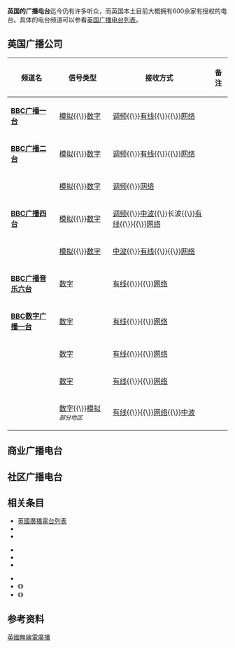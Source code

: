 '''英国的广播电台'''迄今仍有许多听众，而英国本土目前大概拥有600余家有授权的电台。具体的电台频道可以参看[[英国广播电台列表|英国广播电台列表]]。

== 英国广播公司 ==
{{Main|英国广播公司电台}}

{| class="wikitable" style="width:90%; text-align:center;"
|-
! 频道名
! 信号类型
! 接收方式 
! 备注
|-
| align=left | '''[[BBC广播一台|BBC广播一台]]'''
| [[模擬信號|模拟]]{{\}}[[數碼聲音廣播|数字]]
| [[调频广播|调频]]{{\}}[[有线广播|有线]]{{\}}{{Link-en|卫星广播|Satellite radio|卫星}}{{\}}[[网络广播|网络]]
| align=left | {{small|以播放时下流行的热门金曲为主，并且全年都有现场音乐类节目播出。}}
|-
| align=left | '''[[BBC广播二台|BBC广播二台]]'''
| [[模擬信號|模拟]]{{\}}[[數碼聲音廣播|数字]]
| [[调频广播|调频]]{{\}}[[有线广播|有线]]{{\}}{{Link-en|卫星广播|Satellite radio|卫星}}{{\}}[[网络广播|网络]]
| align=left | {{small|目前英国最受欢迎的广播电台，拥有{{Link-en|肯·布鲁斯|Ken Bruce}}和[[史提芬·怀莱德|史提芬·怀莱德]]等人气[[唱片骑师|唱片骑师]]。以播放过去50年的经典流行音乐为主，也有晚间特别节目。}}
|-
| align=left | '''{{Link-en|BBC广播三台|BBC Radio 3}}'''
| [[模擬信號|模拟]]{{\}}[[數碼聲音廣播|数字]]
| [[调频广播|调频]]{{\}}[[网络广播|网络]]
| align=left | {{small|古典音乐频道，以播放高质量的演奏会及表演闻名。晚间也会播出[[爵士乐|爵士乐]]和[[世界音乐|世界音乐]]。}}
|-
| align=left | '''[[BBC广播四台|BBC广播四台]]'''
| [[模擬信號|模拟]]{{\}}[[數碼聲音廣播|数字]]
| [[调频广播|调频]]{{\}}[[调幅广播|中波]]{{\}}长波{{\}}[[有线广播|有线]]{{\}}{{Link-en|卫星广播|Satellite radio|卫星}}{{\}}[[网络广播|网络]]
| align=left | {{small|时政及评论频道，以播出新闻、评论及广播剧为主。目前的知名节目有广播肥皂剧《{{Link-en|弓箭手 (广播剧)|The Archers|弓箭手}}》和旗舰新闻节目《{{Link-en|今天 (BBC广播四台)|Today (BBC Radio 4)|今天}}》。}}
|-
| align=left | '''{{Link-en|BBC广播直播五台|BBC Radio 5 Live}}'''
| [[模擬信號|模拟]]{{\}}[[數碼聲音廣播|数字]]
| [[调幅广播|中波]]{{\}}[[有线广播|有线]]{{\}}{{Link-en|卫星广播|Satellite radio|卫星}}{{\}}[[网络广播|网络]]
| align=left | {{small|新闻直播及体育评论节目，观众可以通过电话与演播室内的嘉宾进行现场讨论。}}
|-
| align=left | '''[[BBC_6_Music|BBC广播音乐六台]]'''
| [[數碼聲音廣播|数字]]
| [[有线广播|有线]]{{\}}{{Link-en|卫星广播|Satellite radio|卫星}}{{\}}[[网络广播|网络]]
| align=left | {{small|主要通过现场表演或直播秀来传播[[另类摇滚|另类摇滚]]。}}
|-
| align=left | '''[[BBC数字广播一台|BBC数字广播一台]]'''
| [[數碼聲音廣播|数字]]
| [[有线广播|有线]]{{\}}{{Link-en|卫星广播|Satellite radio|卫星}}{{\}}[[网络广播|网络]]
| align=left | {{small|以播出[[饶舌|饶舌]]、[[节奏布鲁斯|节奏布鲁斯]]和[[鼓打贝斯|鼓打贝斯]]音乐为主。}}
|-
| align=left | '''{{Link-en|BBC数字广播四台|BBC Radio 4 Extra}}'''
| [[數碼聲音廣播|数字]]
| [[有线广播|有线]]{{\}}{{Link-en|卫星广播|Satellite radio|卫星}}{{\}}[[网络广播|网络]]
| align=left | {{small|主要播出BBC广播四台节目的重播或衍生节目，例如《弓箭手》的衍生剧等。}}
|-
| align=left | '''{{Link-en|BBC数字广播直播体育五台|BBC Radio 5 Live Sports Extra}}'''
| [[數碼聲音廣播|数字]]
| [[有线广播|有线]]{{\}}{{Link-en|卫星广播|Satellite radio|卫星}}{{\}}[[网络广播|网络]]
| align=left | {{small|示例}}
|-
| align=left | '''{{Link-en|BBC广播亚洲网|BBC Radio Asian Network}}'''
| [[數碼聲音廣播|数字]]{{\}}[[模擬信號|模拟]]<sup>''部分地区''</sup>
| [[有线广播|有线]]{{\}}{{Link-en|卫星广播|Satellite radio|卫星}}{{\}}[[网络广播|网络]]{{\}}[[调幅广播|中波]]
| align=left | {{small|}}
|}

== 商业广播电台 ==

== 社区广播电台 ==

== 相关条目 ==
{{Col-start}}
{{Col-3}}
* [[英國廣播電台列表|英國廣播電台列表]]
* {{Link-en|英国的数字电台|Digital radio in the United Kingdom}}
* {{Link-en|英国的海盗电台|Pirate radio in the United Kingdom}}
{{Col-3}}
* {{Link-en|英国独立电台的发展时间线|Timeline of independent radio in the United Kingdom}}
* {{Link-en|独立地方电台|Independent Local Radio}}
* {{Link-en|独立全国电台|Independent National Radio}}
{{Col-3}}
* {{Link-en|电台学院|Radio Academy}}
* 《{{Link-en|英国1990年广播法|Broadcasting Act 1990}}》
* 《{{Link-en|英国2003年通讯法|Communications Act 2003}}》
{{Col-end}}

== 参考资料 ==
{{Reflist}}

{{英國媒體}}
{{電信}}

[[Category:英國無線電廣播|]]